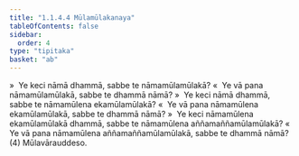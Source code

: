```yaml
---
title: "1.1.4.4 Mūlamūlakanaya"
tableOfContents: false
sidebar:
  order: 4
type: "tipitaka"
basket: "ab"
---
```



<DynamicBreadcrumb />

<Division number="46">

<Paragraph number="92">
»  Ye keci nāmā dhammā, sabbe te nāmamūlamūlakā?
</Paragraph>

<Paragraph number="93">
«  Ye vā pana nāmamūlamūlakā, sabbe te dhammā nāmā?
</Paragraph>

</Division>
<Division number="47">

<Paragraph number="94">
»  Ye keci nāmā dhammā, sabbe te nāmamūlena ekamūlamūlakā?
</Paragraph>

<Paragraph number="95">
«  Ye vā pana nāmamūlena ekamūlamūlakā, sabbe te dhammā nāmā?
</Paragraph>

</Division>
<Division number="48">

<Paragraph number="96">
»  Ye keci nāmamūlena ekamūlamūlakā dhammā, sabbe te nāmamūlena aññamaññamūlamūlakā?
</Paragraph>

<Paragraph number="97">
«  Ye vā pana nāmamūlena aññamaññamūlamūlakā, sabbe te dhammā nāmā? (4)

</Paragraph>
</Division>

<Paragraph number="98" type="center">
Mūlavārauddeso.
</Paragraph>